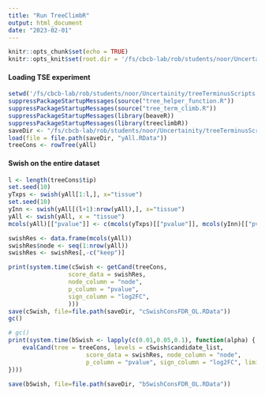 ```yaml
---
title: "Run TreeClimbR"
output: html_document
date: "2023-02-01"
---
```


```r
knitr::opts_chunk$set(echo = TRUE)
knitr::opts_knit$set(root.dir = '/fs/cbcb-lab/rob/students/noor/Uncertainity/treeTerminusScripts')
```

#### Loading TSE experiment
```r
setwd('/fs/cbcb-lab/rob/students/noor/Uncertainity/treeTerminusScripts')
suppressPackageStartupMessages(source("tree_helper_function.R"))
suppressPackageStartupMessages(source("tree_term_climb.R"))
suppressPackageStartupMessages(library(beaveR))
suppressPackageStartupMessages(library(treeclimbR))
saveDir <- "/fs/cbcb-lab/rob/students/noor/Uncertainity/treeTerminusScripts/environment/Chimp/DE"
load(file = file.path(saveDir, "yAll.RData"))
treeCons <- rowTree(yAll)
```

#### Swish on the entire dataset 
```r
l <- length(treeCons$tip)
set.seed(10)
yTxps <- swish(yAll[1:l,], x="tissue")
set.seed(10)
yInn <- swish(yAll[(l+1):nrow(yAll),], x="tissue")
yAll <- swish(yAll, x = "tissue")
mcols(yAll)[["pvalue"]] <- c(mcols(yTxps)[["pvalue"]], mcols(yInn)[["pvalue"]])

swishRes <- data.frame(mcols(yAll))
swishRes$node <- seq(1:nrow(yAll))
swishRes <- swishRes[,-c("keep")]

print(system.time(cSwish <- getCand(treeCons,
                 score_data = swishRes,
                 node_column = "node",
                 p_column = "pvalue",
                 sign_column = "log2FC",
                 )))
save(cSwish, file=file.path(saveDir, "cSwishConsFDR_OL.RData"))
gc()
```

```r
# gc()
print(system.time(bSwish <- lapply(c(0.01,0.05,0.1), function(alpha) {
    evalCand(tree = treeCons, levels = cSwish$candidate_list,
                      score_data = swishRes, node_column = "node",
                      p_column = "pvalue", sign_column = "log2FC", limit_rej=alpha)
})))

save(bSwish, file=file.path(saveDir, "bSwishConsFDR_OL.RData"))
```
